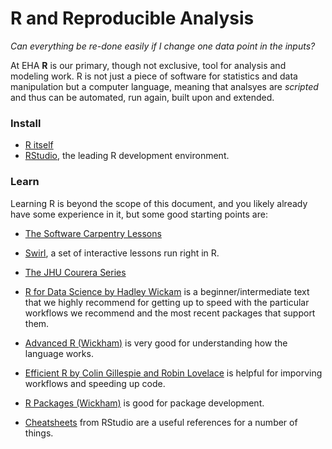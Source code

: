 # R and Reproducible Analysis {#r}

*Can everything be re-done easily if I change one data point in the
inputs?*

At EHA **R** is our primary, though not exclusive, tool for analysis and
modeling work. R is not just a piece of software for statistics and data
manipulation but a computer language, meaning that analsyes are
*scripted* and thus can be automated, run again, built upon and
extended.

### Install

-   [R itself](https://cran.r-project.org/)
-   [RStudio](https://www.rstudio.com/), the leading R
    development environment.

### Learn

Learning R is beyond the scope of this document, and you likely already
have some experience in it, but some good starting points are:

-   [The Software Carpentry
    Lessons](http://swcarpentry.github.io/r-novice-gapminder/)
-   [Swirl](http://swirlstats.com/), a set of interactive lessons run
    right in R.
-   [The JHU Courera
    Series](https://www.coursera.org/specializations/jhu-data-science)

-   [R for Data Science by Hadley Wickam](http://r4ds.had.co.nz/) is a
    beginner/intermediate text that we highly recommend for getting up
    to speed with the particular workflows we recommend and the most
    recent packages that support them.

-   [Advanced R (Wickham)](http://adv-r.had.co.nz/) is very good for
    understanding how the language works.
-   [Efficient R by Colin Gillespie and Robin
    Lovelace](https://csgillespie.github.io/efficientR/) is helpful for
    imporving workflows and speeding up code.
-   [R Packages (Wickham)](http://r-pkgs.had.co.nz/) is good for
    package development.
-   [Cheatsheets](https://www.rstudio.com/resources/cheatsheets/) from
    RStudio are a useful references for a number of things.

